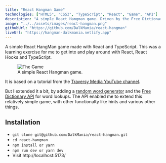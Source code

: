 ```yaml
---
title: "React Hangman Game"
technologies: ["HTML5", "CSS3", "TypeScript", "React", "Game", "API"]
description: "A simple React Hangman game. Driven by the Free Dictionary API."
image: "../../assets/images/react-hangman.png"
githubUrl: "https://github.com/DalkMania/react-hangman"
liveUrl: "https://hangman-dalkmania.netlify.app"
---
```



A simple React HangMan game made with React and TypeScript. This was a learning exercise for me to get into and
play around with React, React Hooks and TypeScript.

<figure class="figure figure--center">
  <Image
    src={FirstImage}
    alt="The Game"
    width={FirstImage.width}
    format={"webp"}
    aspectRatio={FirstImage.width / FirstImage.height}
  />
  <figcaption class="text-muted-foreground">A simple React Hangman game.</figcaption>
</figure>

It is based on a tutorial from the [Traversy Media YouTube channel](https://www.youtube.com/c/TraversyMedia).

But I extended it a bit, by adding a [random word generator](https://www.npmjs.com/package/random-words) and the [Free Dictionary API](https://dictionaryapi.dev/) for word lookups. The API enabled me to extend this relatively simple game, with other functionalty like hints and various other things.

## Installation

- `git clone git@github.com:DalkMania/react-hangman.git`
- `cd react-hangman`
- `npm install or yarn`
- `npm run dev or yarn dev`
- Visit http://localhost:5173/
